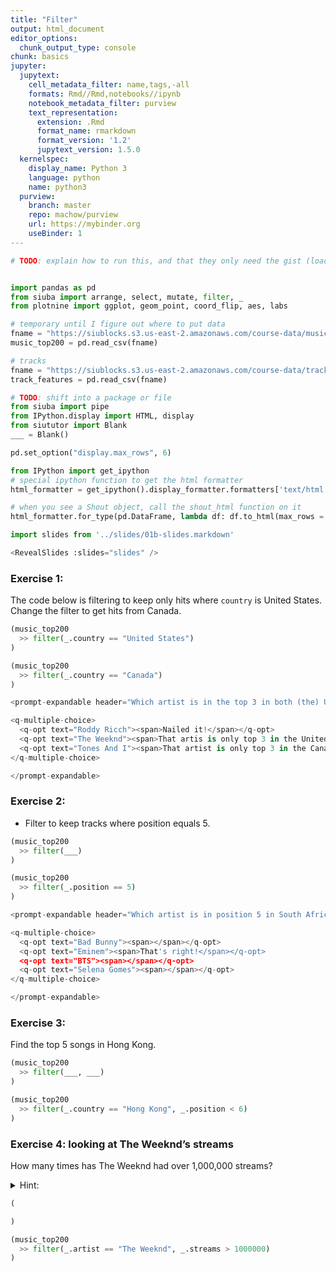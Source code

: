 ```yaml
---
title: "Filter"
output: html_document
editor_options: 
  chunk_output_type: console
chunk: basics
jupyter:
  jupytext:
    cell_metadata_filter: name,tags,-all
    formats: Rmd//Rmd,notebooks//ipynb
    notebook_metadata_filter: purview
    text_representation:
      extension: .Rmd
      format_name: rmarkdown
      format_version: '1.2'
      jupytext_version: 1.5.0
  kernelspec:
    display_name: Python 3
    language: python
    name: python3
  purview:
    branch: master
    repo: machow/purview
    url: https://mybinder.org
    useBinder: 1
---
```


```python
# TODO: explain how to run this, and that they only need the gist (loads tools)


import pandas as pd
from siuba import arrange, select, mutate, filter, _
from plotnine import ggplot, geom_point, coord_flip, aes, labs

# temporary until I figure out where to put data
fname = "https://siublocks.s3.us-east-2.amazonaws.com/course-data/music200.csv"
music_top200 = pd.read_csv(fname)

# tracks
fname = "https://siublocks.s3.us-east-2.amazonaws.com/course-data/track_features.csv"
track_features = pd.read_csv(fname)

# TODO: shift into a package or file
from siuba import pipe
from IPython.display import HTML, display
from siututor import Blank
___ = Blank()

pd.set_option("display.max_rows", 6)

from IPython import get_ipython
# special ipython function to get the html formatter
html_formatter = get_ipython().display_formatter.formatters['text/html']

# when you see a Shout object, call the shout_html function on it
html_formatter.for_type(pd.DataFrame, lambda df: df.to_html(max_rows = pd.get_option("display.max_rows")))
```

```python
import slides from '../slides/01b-slides.markdown'

<RevealSlides :slides="slides" />

```

### Exercise 1: 

The code below is filtering to keep only hits where `country` is United States.
Change the filter to get hits from Canada.


```python
(music_top200
  >> filter(_.country == "United States")
)
```

```python
(music_top200
  >> filter(_.country == "Canada")
)
```

```python
<prompt-expandable header="Which artist is in the top 3 in both (the) United States and Canada?">

<q-multiple-choice>
  <q-opt text="Roddy Ricch"><span>Nailed it!</span></q-opt>
  <q-opt text="The Weeknd"><span>That artis is only top 3 in the United States</span></q-opt>
  <q-opt text="Tones And I"><span>That artist is only top 3 in the Canada</span></q-opt>
</q-multiple-choice>

</prompt-expandable>

```

### Exercise 2: 

* Filter to keep tracks where position equals 5.

```python
(music_top200
  >> filter(___)
)
```

```python
(music_top200
  >> filter(_.position == 5)
)
```

```python
<prompt-expandable header="Which artist is in position 5 in South Africa?">

<q-multiple-choice>
  <q-opt text="Bad Bunny"><span></span></q-opt>
  <q-opt text="Eminem"><span>That's right!</span></q-opt>
  <q-opt text="BTS"><span></span></q-opt>
  <q-opt text="Selena Gomes"><span></span></q-opt>  
</q-multiple-choice>

</prompt-expandable>

```

### Exercise 3:

Find the top 5 songs in Hong Kong.

```python
(music_top200
  >> filter(___, ___)
)
```

```python
(music_top200
  >> filter(_.country == "Hong Kong", _.position < 6)
)
```

### Exercise 4: looking at The Weeknd's streams

How many times has The Weeknd had over 1,000,000 streams?

<details>
    <summary>Hint:</summary>
    Do in steps. Run first to get all rows where the artist is The Weeknd, and then modify your code to get where he has over 1,000,000 streams.
</details>

```python
(

)
```

```python
(music_top200
  >> filter(_.artist == "The Weeknd", _.streams > 1000000)
)
```
